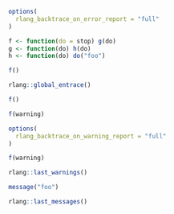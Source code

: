 ```r
options(
  rlang_backtrace_on_error_report = "full"
)

f <- function(do = stop) g(do)
g <- function(do) h(do)
h <- function(do) do("foo")
```

```r
f()
```

```r
rlang::global_entrace()
```

```r
f()
```

```r
f(warning)
```

```r
options(
  rlang_backtrace_on_warning_report = "full"
)
```

```r
f(warning)
```

```r
rlang::last_warnings()
```

```r
message("foo")

rlang::last_messages()
```
